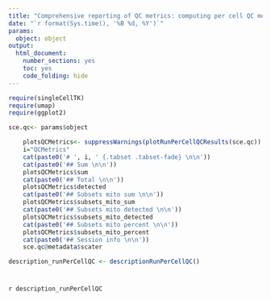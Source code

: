 ```yaml
---
title: "Comprehensive reporting of QC metrics: computing per cell QC metrics usind addPerCellQC"
date: "`r format(Sys.time(), '%B %d, %Y')`"
params: 
  object: object
output:
  html_document:
    number_sections: yes
    toc: yes
    code_folding: hide
---
```


```r
require(singleCellTK)
require(umap)
require(ggplot2)
```

```r
sce.qc<- params$object
```

```r
    plotsQCMetrics<- suppressWarnings(plotRunPerCellQCResults(sce.qc))
    i="QCMetrics"
    cat(paste0('# ', i, ' {.tabset .tabset-fade} \n\n'))
    cat(paste0('## Sum \n\n'))
    plotsQCMetrics$sum
    cat(paste0('## Total \n\n'))
    plotsQCMetrics$detected
    cat(paste0('## Subsets mito sum \n\n'))
    plotsQCMetrics$subsets_mito_sum
    cat(paste0('## Subsets mito detected \n\n'))
    plotsQCMetrics$subsets_mito_detected
    cat(paste0('## Subsets mito percent \n\n'))
    plotsQCMetrics$subsets_mito_percent
    cat(paste0('## Session info \n\n'))
    sce.qc@metadata$scater
```

```r
description_runPerCellQC <- descriptionRunPerCellQC()
```
# {.unlisted .unnumbered .toc-ignore}
`r description_runPerCellQC`
